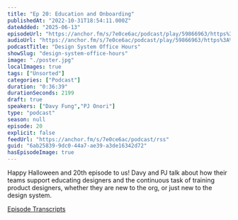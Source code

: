 ```yaml
---
title: "Ep 20: Education and Onboarding"
publishedAt: "2022-10-31T18:54:11.000Z"
dateAdded: "2025-06-13"
episodeUrl: "https://anchor.fm/s/7e0ce6ac/podcast/play/59866963/https%3A%2F%2Fd3ctxlq1ktw2nl.cloudfront.net%2Fstaging%2F2022-9-31%2Fa53e4791-b643-d246-a309-5be79d125999.mp3"
audioUrl: "https://anchor.fm/s/7e0ce6ac/podcast/play/59866963/https%3A%2F%2Fd3ctxlq1ktw2nl.cloudfront.net%2Fstaging%2F2022-9-31%2Fa53e4791-b643-d246-a309-5be79d125999.mp3"
podcastTitle: "Design System Office Hours"
showSlug: "design-system-office-hours"
image: "./poster.jpg"
localImages: true
tags: ["Unsorted"]
categories: ["Podcast"]
duration: "0:36:39"
durationSeconds: 2199
draft: true
speakers: ["Davy Fung","PJ Onori"]
type: "podcast"
season: null
episode: 20
explicit: false
feedUrl: "https://anchor.fm/s/7e0ce6ac/podcast/rss"
guid: "6ab25839-9dc0-44a7-ae39-a3de16342d72"
hasEpisodeImage: true
---
```

Happy Halloween and 20th episode to us! Davy and PJ talk about how their teams support educating designers and the continuous task of training product designers, whether they are new to the org, or just new to the design system.

[Episode Transcripts](https://docs.google.com/document/d/1eBPOj7pQJBKCsc4uWlMM1XwwfTOLiK7Av_qEbwu2F_M/edit?usp=sharing)
